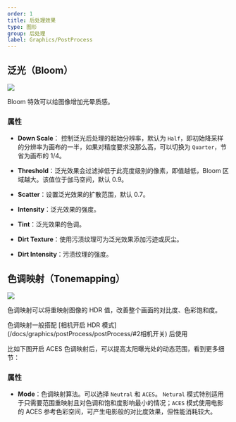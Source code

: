 ```yaml
---
order: 1
title: 后处理效果
type: 图形
group: 后处理
label: Graphics/PostProcess
---
```


## 泛光（Bloom）

<Image src="https://gw.alipayobjects.com/zos/OasisHub/99928a81-72c2-45f3-90ba-b51117e01715/image-20240719122439611.png" />

Bloom 特效可以给图像增加光晕质感。

### 属性

- **Down Scale**： 控制泛光后处理的起始分辨率，默认为 `Half`，即初始降采样的分辨率为画布的一半，如果对精度要求没那么高，可以切换为 `Quarter`，节省为画布的 1/4。

<Comparison
  leftSrc="https://gw.alipayobjects.com/zos/OasisHub/b537d126-863e-4387-b6a6-7c4f042029ca/image-20240726114458404.png"
  leftText="Half"
  rightSrc="https://gw.alipayobjects.com/zos/OasisHub/b62624a6-a4f2-4c9d-964c-7742f9970c8f/image-20240726114511958.png"
  rightText="Quarter"
/>

- **Threshold**：泛光效果会过滤掉低于此亮度级别的像素，即值越低，Bloom 区域越大。该值位于伽马空间，默认 0.9。

<Comparison
  leftSrc="https://gw.alipayobjects.com/zos/OasisHub/47347ffb-b6c3-43f8-8008-32041c1d1d3c/image-20240726114601564.png"
  leftText="0.9"
  rightSrc="https://gw.alipayobjects.com/zos/OasisHub/ee71fee4-ab78-4848-ac46-79587e107df4/image-20240726114616577.png"
  rightText="0.5"
/>

- **Scatter**：设置泛光效果的扩散范围，默认 0.7。

<Comparison
  leftSrc="https://gw.alipayobjects.com/zos/OasisHub/38833509-dac2-4a97-bf55-6c1d85ec17c6/image-20240726115106399.png"
  leftText="0.3"
  rightSrc="https://gw.alipayobjects.com/zos/OasisHub/352d7efb-3c61-4cef-bc7f-7405faa7b121/image-20240726115129010.png"
  rightText="0.8"
/>

- **Intensity**：泛光效果的强度。

<Comparison
  leftSrc="https://gw.alipayobjects.com/zos/OasisHub/8555a001-d1b6-4a2c-8687-ad322e841071/image-20240726115441141.png"
  leftText="1"
  rightSrc="https://gw.alipayobjects.com/zos/OasisHub/8391bd7e-feeb-4351-b65e-9c1352bfb032/image-20240726115350389.png"
  rightText="2"
/>

- **Tint**：泛光效果的色调。

<Comparison
  leftSrc="https://gw.alipayobjects.com/zos/OasisHub/ae9ce1a2-9075-4739-9162-c0e5ff6b8ad1/image-20240726115519606.png"
  leftText="White"
  rightSrc="https://gw.alipayobjects.com/zos/OasisHub/796ec758-bf4e-45df-8050-67f88ad174b8/image-20240726115534397.png"
  rightText="Red"
/>

- **Dirt Texture**：使用污渍纹理可为泛光效果添加污迹或灰尘。

<Comparison
  leftSrc="https://gw.alipayobjects.com/zos/OasisHub/8a9b9fdb-191e-4ec9-bb38-ab0877fbde68/image-20240726115722323.png"
  leftText="Off"
  rightSrc="https://gw.alipayobjects.com/zos/OasisHub/a711bdd0-95a0-4f88-85fc-8f533569635d/image-20240726115736031.png"
  rightText="On"
/>

- **Dirt Intensity**：污渍纹理的强度。

<Comparison
  leftSrc="https://gw.alipayobjects.com/zos/OasisHub/a711bdd0-95a0-4f88-85fc-8f533569635d/image-20240726115736031.png"
  leftText="1"
  rightSrc="https://gw.alipayobjects.com/zos/OasisHub/451dff04-fc7b-4e40-9a3c-76dce3ff81c8/image-20240726115803813.png"
  rightText="5"
/>

## 色调映射（Tonemapping）

<Image src="https://gw.alipayobjects.com/zos/OasisHub/d326f3fb-0d04-493c-8714-93cd4c5924ae/image-20240719122505552.png" />

色调映射可以将重映射图像的 HDR 值，改善整个画面的对比度、色彩饱和度。

<Callout type="positive">
  色调映射一般搭配 [相机开启 HDR 模式](/docs/graphics/postProcess/postProcess/#2相机开关) 后使用
</Callout>

比如下图开启 ACES 色调映射后，可以提高太阳曝光处的动态范围，看到更多细节：

<Comparison
  leftSrc="https://gw.alipayobjects.com/zos/OasisHub/8ec8f8e0-0054-48c9-aeb1-146b745ac996/image-20240726114047059.png"
  leftText="Tonemapping Off"
  rightSrc="https://gw.alipayobjects.com/zos/OasisHub/9bbb75f2-8ed2-4448-930f-960da82ed298/image-20240726114242977.png"
  rightText="Tonemapping On"
/>

### 属性

- **Mode**：色调映射算法。可以选择 `Neutral` 和 `ACES`。 `Netural` 模式特别适用于只需要范围重映射且对色调和饱和度影响最小的情况；`ACES` 模式使用电影的 ACES 参考色彩空间，可产生电影般的对比度效果，但性能消耗较大。

<Comparison
  leftSrc="https://gw.alipayobjects.com/zos/OasisHub/8eaed6b4-ceb6-4e05-927e-eb02b1f76aaa/image-20240726114338413.png"
  leftText="Netural"
  rightSrc="https://gw.alipayobjects.com/zos/OasisHub/9bbb75f2-8ed2-4448-930f-960da82ed298/image-20240726114242977.png"
  rightText="ACES"
/>
